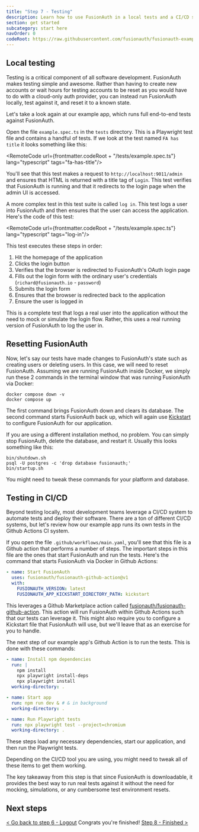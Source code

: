 ```yaml
---
title: "Step 7 - Testing"
description: Learn how to use FusionAuth in a local tests and a CI/CD system.
section: get started
subcategory: start here
navOrder: 0
codeRoot: https://raw.githubusercontent.com/fusionauth/fusionauth-example-express-start-here/refs/heads/bpontarelli/getting-started-with-steps
---
```


<ExpectedTime duration={8}/>

## Local testing

Testing is a critical component of all software development. FusionAuth makes testing simple and awesome. Rather than having to create new accounts or wait hours for testing accounts to be reset as you would have to do with a cloud-only auth provider, you can instead run FusionAuth locally, test against it, and reset it to a known state. 

Let's take a look again at our example app, which runs full end-to-end tests against FusionAuth.

Open the file `example.spec.ts` in the `tests` directory. This is a Playwright test file and contains a handful of tests. If we look at the test named `FA has title` it looks something like this:

<RemoteCode url={frontmatter.codeRoot + "/tests/example.spec.ts"} lang="typescript" tags="fa-has-title"/>

You'll see that this test makes a request to `http://localhost:9011/admin` and ensures that HTML is returned with a title tag of `Login`. This test verifies that FusionAuth is running and that it redirects to the login page when the admin UI is accessed.

A more complex test in this test suite is called `log in`. This test logs a user into FusionAuth and then ensures that the user can access the application. Here's the code of this test:

<RemoteCode url={frontmatter.codeRoot + "/tests/example.spec.ts"} lang="typescript" tags="log-in"/>

This test executes these steps in order:

1. Hit the homepage of the application
2. Clicks the login button
3. Verifies that the browser is redirected to FusionAuth's OAuth login page
4. Fills out the login form with the ordinary user's credentials (`richard@fusionauth.io` - `password`)
5. Submits the login form
6. Ensures that the browser is redirected back to the application
7. Ensure the user is logged in

This is a complete test that logs a real user into the application without the need to mock or simulate the login flow. Rather, this uses a real running version of FusionAuth to log the user in.

## Resetting FusionAuth

Now, let's say our tests have made changes to FusionAuth's state such as creating users or deleting users. In this case, we will need to reset FusionAuth. Assuming we are running FusionAuth inside Docker, we simply run these 2 commands in the terminal window that was running FusionAuth via Docker:

```shell
docker compose down -v
docker compose up
```

The first command brings FusionAuth down and clears its database. The second command starts FusionAuth back up, which will again use [Kickstart](/docs/get-started/download-and-install/development/kickstart) to configure FusionAuth for our application.

If you are using a different installation method, no problem. You can simply stop FusionAuth, delete the database, and restart it. Usually this looks something like this:

```shell
bin/shutdown.sh
psql -U postgres -c 'drop database fusionauth;'
bin/startup.sh
```

You might need to tweak these commands for your platform and database.

## Testing in CI/CD

Beyond testing locally, most development teams leverage a CI/CD system to automate tests and deploy their software. There are a ton of different CI/CD systems, but let's review how our example app runs its own tests in the Github Actions CI system.

If you open the file `.github/workflows/main.yaml`, you'll see that this file is a Github action that performs a number of steps. The important steps in this file are the ones that start FusionAuth and run the tests. Here's the command that starts FusionAuth via Docker in Github Actions:

```yaml
- name: Start FusionAuth
  uses: fusionauth/fusionauth-github-action@v1
  with:
    FUSIONAUTH_VERSION: latest
    FUSIONAUTH_APP_KICKSTART_DIRECTORY_PATH: kickstart
```

This leverages a Github Marketplace action called [fusionauth/fusionauth-github-action](https://github.com/FusionAuth/fusionauth-github-action). This action will run FusionAuth within Github Actions such that our tests can leverage it. This might also require you to configure a Kickstart file that FusionAuth will use, but we'll leave that as an exercise for you to handle.

The next step of our example app's Github Action is to run the tests. This is done with these commands:

```yaml
- name: Install npm dependencies
  run: |
    npm install
    npx playwright install-deps
    npx playwright install
  working-directory: .

- name: Start app
  run: npm run dev & # & in background
  working-directory: .

- name: Run Playwright tests
  run: npx playwright test --project=chromium
  working-directory: .
```

These steps load any necessary dependencies, start our application, and then run the Playwright tests.

Depending on the CI/CD tool you are using, you might need to tweak all of these items to get them working.

The key takeaway from this step is that since FusionAuth is downloadable, it provides the best way to run real tests against it without the need for mocking, simulations, or any cumbersome test environment resets.

## Next steps

[\< Go back to step 6 - Logout](step-6) <span class="inline-block mx-6 font-bold">Congrats you're finished!</span> [Step 8 - Finished \>](step-8)


